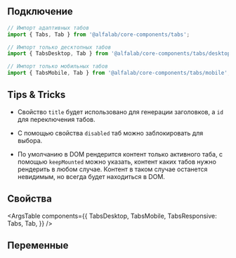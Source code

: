 
## Подключение

```jsx
// Импорт адаптивных табов
import { Tabs, Tab } from '@alfalab/core-components/tabs';

// Импорт только десктопных табов
import { TabsDesktop, Tab } from '@alfalab/core-components/tabs/desktop';

// Импорт только мобильных табов
import { TabsMobile, Tab } from '@alfalab/core-components/tabs/mobile';
```

## Tips & Tricks

-   Свойство `title` будет использовано для генерации заголовков, а `id` для переключения табов.

-   С помощью свойства `disabled` таб можно заблокировать для выбора.

-   По умолчанию в DOM рендерится контент только активного таба, с помощью `keepMounted` можно указать, контент каких табов нужно рендерить в любом случае. Контент в таком случае останется невидимым, но всегда будет находиться в DOM.

## Свойства

<ArgsTable
    components={{
        TabsDesktop,
        TabsMobile,
        TabsResponsive: Tabs,
        Tab,
    }}
/>

## Переменные

<CssVars css={vars} />
